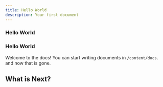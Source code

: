 ```yaml
---
title: Hello World
description: Your first document
---
```


<Files>
  <Folder name="app" defaultOpen>
    <File name="layout.tsx" />
    <File name="page.tsx" />
    <File name="global.css" />
  </Folder>
  <Folder name="components">
    <File name="button.tsx" />
    <File name="tabs.tsx" />
    <File name="dialog.tsx" />
  </Folder>
  <File name="package.json" />
</Files>


<Steps>
<Step>

### Hello World

</Step>

<Step>

### Hello World

</Step>
</Steps>

Welcome to the docs! You can start writing documents in `/content/docs`. and now that is gone.

## What is Next?

<Cards>
  <Card title="Learn more about Next.js" href="https://nextjs.org/docs" />
  <Card title="Learn more about Fumadocs" href="https://fumadocs.vercel.app" />
</Cards>
